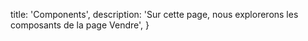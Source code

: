 
  title: 'Components',
  description:
    'Sur cette page, nous explorerons les composants de la page Vendre',
}

<Resources />